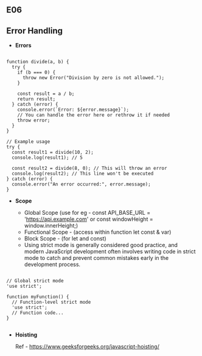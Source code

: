 ## E06

## Error Handling

- **Errors**


```

function divide(a, b) {
  try {
    if (b === 0) {
      throw new Error("Division by zero is not allowed.");
    }

    const result = a / b;
    return result;
  } catch (error) {
    console.error(`Error: ${error.message}`);
    // You can handle the error here or rethrow it if needed
    throw error;
  }
}

// Example usage
try {
  const result1 = divide(10, 2);
  console.log(result1); // 5

  const result2 = divide(8, 0); // This will throw an error
  console.log(result2); // This line won't be executed
} catch (error) {
  console.error("An error occurred:", error.message);
}

```

- **Scope**

    - Global Scope (use for eg - const API_BASE_URL = 'https://api.example.com' or const windowHeight = window.innerHeight;)
    - Functional Scope - (access within function let const & var)
    - Block Scope - (for let and const)
    - Using strict mode is generally considered good practice, and modern JavaScript development often involves writing code in strict mode to catch and prevent common mistakes early in the development process.

```

// Global strict mode
'use strict';

function myFunction() {
  // Function-level strict mode
  'use strict';
  // Function code...
}


```


- **Hoisting**

    Ref - https://www.geeksforgeeks.org/javascript-hoisting/

